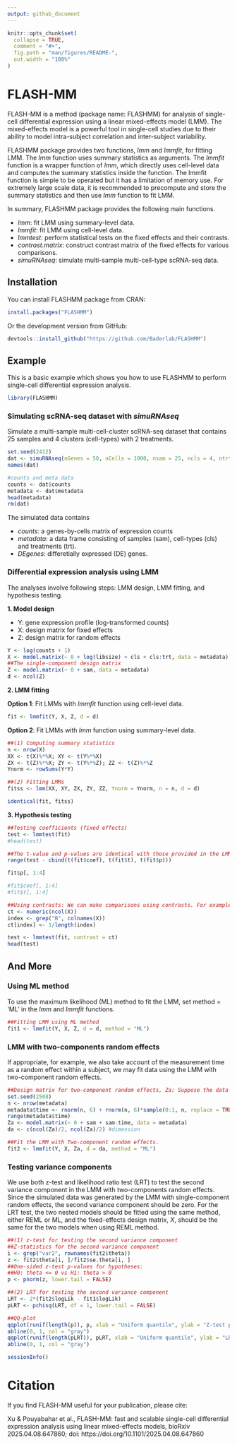 ```yaml
---
output: github_document
---
```


<!-- README.md is generated from README.Rmd. Please edit that file -->

```r
knitr::opts_chunk$set(
  collapse = TRUE,
  comment = "#>",
  fig.path = "man/figures/README-",
  out.width = "100%"
)
```

# FLASH-MM

<!-- badges: start -->
<!-- badges: end -->

FLASH-MM is a method (package name: FLASHMM) for analysis of single-cell differential expression using a linear mixed-effects model (LMM). The mixed-effects model is a powerful tool in single-cell studies due to their ability to model intra-subject correlation and inter-subject variability.

FLASHMM package provides two functions, *lmm* and *lmmfit*, for fitting LMM. The *lmm* function uses summary statistics as arguments. The *lmmfit* function is a wrapper function of *lmm*, which directly uses cell-level data and computes the summary statistics inside the function. The lmmfit function is simple to be operated but it has a limitation of memory use. For extremely large scale data, it is recommended to precompute and store the summary statistics and then use *lmm* function to fit LMM.

In summary, FLASHMM package provides the following main functions.

* *lmm*: fit LMM using summary-level data.
* *lmmfit*: fit LMM using cell-level data.
* *lmmtest*: perform statistical tests on the fixed effects and their contrasts.
* *contrast.matrix*: construct contrast matrix of the fixed effects for various comparisons.
* *simuRNAseq*: simulate multi-sample multi-cell-type scRNA-seq data.


## Installation

You can install FLASHMM package from CRAN:

```r
install.packages("FLASHMM")
```

Or the development version from GitHub:

```r
devtools::install_github("https://github.com/Baderlab/FLASHMM")
```

## Example

This is a basic example which shows you how to use FLASHMM to perform single-cell differential expression analysis.

```r
library(FLASHMM)
```

### Simulating scRNA-seq dataset with *simuRNAseq*

Simulate a multi-sample multi-cell-cluster scRNA-seq dataset that contains 25 samples and 4 clusters (cell-types) with 2 treatments.

```r
set.seed(2412)
dat <- simuRNAseq(nGenes = 50, nCells = 1000, nsam = 25, ncls = 4, ntrt = 2, nDEgenes = 6)
names(dat)

#counts and meta data
counts <- dat$counts
metadata <- dat$metadata
head(metadata)
rm(dat)
```

The simulated data contains 

* *counts*: a genes-by-cells matrix of expression counts
* *metadata*: a data frame consisting of samples (sam), cell-types (cls) and treatments (trt).
* *DEgenes*: differetially expressed (DE) genes.

### Differential expression analysis using LMM

The analyses involve following steps: LMM design, LMM fitting, and hypothesis testing.

**1. Model design**

* Y: gene expression profile (log-transformed counts)
* X: design matrix for fixed effects
* Z: design matrix for random effects

```r
Y <- log(counts + 1) 
X <- model.matrix(~ 0 + log(libsize) + cls + cls:trt, data = metadata)
##The single-component design matrix
Z <- model.matrix(~ 0 + sam, data = metadata)
d <- ncol(Z) 
```

**2. LMM fitting**

**Option 1**: Fit LMMs with *lmmfit* function using cell-level data.

```r
fit <- lmmfit(Y, X, Z, d = d)
```

**Option 2**: Fit LMMs with *lmm* function using summary-level data.

```r
##(1) Computing summary statistics
n <- nrow(X)
XX <- t(X)%*%X; XY <- t(Y%*%X)
ZX <- t(Z)%*%X; ZY <- t(Y%*%Z); ZZ <- t(Z)%*%Z
Ynorm <- rowSums(Y*Y)

##(2) Fitting LMMs
fitss <- lmm(XX, XY, ZX, ZY, ZZ, Ynorm = Ynorm, n = n, d = d)

identical(fit, fitss)
```

**3. Hypothesis testing**

```r
##Testing coefficients (fixed effects)
test <- lmmtest(fit)
#head(test)

##The t-value and p-values are identical with those provided in the LMM fit.
range(test - cbind(t(fit$coef), t(fit$t), t(fit$p)))

fit$p[, 1:4]

#fit$coef[, 1:4]
#fit$t[, 1:4]

##Using contrasts: We can make comparisons using contrasts. For example, the effects of treatment B vs A in all clusters can be tested using the contrast constructed as follows:
ct <- numeric(ncol(X))
index <- grep("B", colnames(X))
ct[index] <- 1/length(index)

test <- lmmtest(fit, contrast = ct)
head(test)
```


## And More

### Using ML method

To use the maximum likelihood (ML) method to fit the LMM, set method = ‘ML’ in the *lmm* and *lmmfit* functions.

```r
##Fitting LMM using ML method
fit1 <- lmmfit(Y, X, Z, d = d, method = "ML")
```

### LMM with two-components random effects

If appropriate, for example, we also take account of the measurement time as a random effect within a subject, we may fit data using the LMM with two-component random effects.

```r
##Design matrix for two-component random effects, Za: Suppose the data contains the measurement time points, denoted as 'time', which are randomly generated.
set.seed(2508)
n <- nrow(metadata)
metadata$time <- rnorm(n, 6) + rnorm(n, 6)*sample(0:1, n, replace = TRUE)
range(metadata$time)
Za <- model.matrix(~ 0 + sam + sam:time, data = metadata)
da <- c(ncol(Za)/2, ncol(Za)/2) #dimension

##Fit the LMM with Two-component random effects.
fit2 <- lmmfit(Y, X, Za, d = da, method = "ML")
```

### Testing variance components

We use both z-test and likelihood ratio test (LRT) to test the second variance component in the LMM with two-components random effects. Since the simulated data was generated by the LMM with single-component random effects, the second variance component should be zero. For the LRT test, the two nested models should be fitted using the same method, either REML or ML, and the fixed-effects design matrix, $X$, should be the same for the two models when using REML method.

```r
##(1) z-test for testing the second variance component
##Z-statistics for the second variance component
i <- grep("var2", rownames(fit2$theta)) 
z <- fit2$theta[i, ]/fit2$se.theta[i, ] 
##One-sided z-test p-values for hypotheses:
##H0: theta <= 0 vs H1: theta > 0
p <- pnorm(z, lower.tail = FALSE)

##(2) LRT for testing the second variance component
LRT <- 2*(fit2$logLik - fit1$logLik)
pLRT <- pchisq(LRT, df = 1, lower.tail = FALSE)

##QQ-plot
qqplot(runif(length(p)), p, xlab = "Uniform quantile", ylab = "Z-test p-value")
abline(0, 1, col = "gray")
qqplot(runif(length(pLRT)), pLRT, xlab = "Uniform quantile", ylab = "LRT p-value")
abline(0, 1, col = "gray")
```


```r
sessionInfo()
```

# Citation

If you find FLASH-MM useful for your publication, please cite:

Xu & Pouyabahar et al., FLASH-MM: fast and scalable single-cell differential expression analysis using linear mixed-effects models, bioRxiv 2025.04.08.647860; doi: https://doi.org/10.1101/2025.04.08.647860
